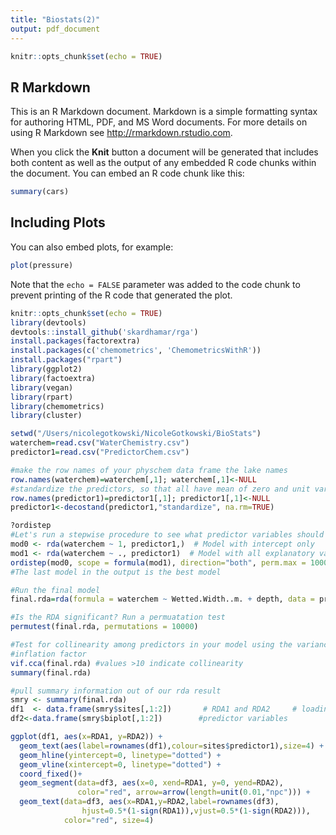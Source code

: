 ```yaml
---
title: "Biostats(2)"
output: pdf_document
---
```


```r
knitr::opts_chunk$set(echo = TRUE)
```

## R Markdown

This is an R Markdown document. Markdown is a simple formatting syntax for authoring HTML, PDF, and MS Word documents. For more details on using R Markdown see <http://rmarkdown.rstudio.com>.

When you click the **Knit** button a document will be generated that includes both content as well as the output of any embedded R code chunks within the document. You can embed an R code chunk like this:

```r
summary(cars)
```

## Including Plots

You can also embed plots, for example:

```r
plot(pressure)
```

Note that the `echo = FALSE` parameter was added to the code chunk to prevent printing of the R code that generated the plot.

```r
knitr::opts_chunk$set(echo = TRUE)
library(devtools)
devtools::install_github('skardhamar/rga')
install.packages(factorextra)
install.packages(c('chemometrics', 'ChemometricsWithR'))
install.packages("rpart")
library(ggplot2)
library(factoextra)
library(vegan)
library(rpart)
library(chemometrics)
library(cluster)


```

```r
setwd("/Users/nicolegotkowski/NicoleGotkowski/BioStats")
waterchem=read.csv("WaterChemistry.csv")
predictor1=read.csv("PredictorChem.csv")
```

```r
#make the row names of your physchem data frame the lake names
row.names(waterchem)=waterchem[,1]; waterchem[,1]<-NULL
#standardize the predictors, so that all have mean of zero and unit variance
row.names(predictor1)=predictor1[,1]; predictor1[,1]<-NULL
predictor1<-decostand(predictor1,"standardize", na.rm=TRUE)

```


```r
?ordistep
#Let's run a stepwise procedure to see what predictor variables should remain in the RDA
mod0 <- rda(waterchem ~ 1, predictor1,)  # Model with intercept only
mod1 <- rda(waterchem ~ ., predictor1)  # Model with all explanatory variables
ordistep(mod0, scope = formula(mod1), direction="both", perm.max = 10000)
#The last model in the output is the best model
```
```r
#Run the final model
final.rda=rda(formula = waterchem ~ Wetted.Width..m. + depth, data = predictor1)

#Is the RDA significant? Run a permuatation test
permutest(final.rda, permutations = 10000)

#Test for collinearity among predictors in your model using the variance 
#inflation factor
vif.cca(final.rda) #values >10 indicate collinearity
summary(final.rda)
```


```r
#pull summary information out of our rda result
smry <- summary(final.rda)
df1  <- data.frame(smry$sites[,1:2])       # RDA1 and RDA2     # loadings for RDA1 and RDA2
df2<-data.frame(smry$biplot[,1:2])        #predictor variables

```

```r
ggplot(df1, aes(x=RDA1, y=RDA2)) + 
  geom_text(aes(label=rownames(df1),colour=sites$predictor1),size=4) +
  geom_hline(yintercept=0, linetype="dotted") +
  geom_vline(xintercept=0, linetype="dotted") +
  coord_fixed()+
  geom_segment(data=df3, aes(x=0, xend=RDA1, y=0, yend=RDA2), 
               color="red", arrow=arrow(length=unit(0.01,"npc"))) +
  geom_text(data=df3, aes(x=RDA1,y=RDA2,label=rownames(df3),
                hjust=0.5*(1-sign(RDA1)),vjust=0.5*(1-sign(RDA2))), 
            color="red", size=4)
```

